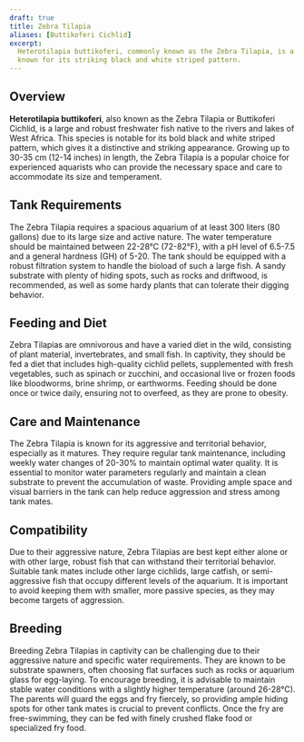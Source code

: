 ```yaml
---
draft: true
title: Zebra Tilapia
aliases: [Buttikoferi Cichlid]
excerpt:
  Heterotilapia buttikoferi, commonly known as the Zebra Tilapia, is a large, aggressive cichlid native to West Africa,
  known for its striking black and white striped pattern.
---
```


## Overview

**Heterotilapia buttikoferi**, also known as the Zebra Tilapia or Buttikoferi Cichlid, is a large and robust freshwater
fish native to the rivers and lakes of West Africa. This species is notable for its bold black and white striped
pattern, which gives it a distinctive and striking appearance. Growing up to 30-35 cm (12-14 inches) in length, the
Zebra Tilapia is a popular choice for experienced aquarists who can provide the necessary space and care to accommodate
its size and temperament.

## Tank Requirements

The Zebra Tilapia requires a spacious aquarium of at least 300 liters (80 gallons) due to its large size and active
nature. The water temperature should be maintained between 22-28°C (72-82°F), with a pH level of 6.5-7.5 and a general
hardness (GH) of 5-20. The tank should be equipped with a robust filtration system to handle the bioload of such a large
fish. A sandy substrate with plenty of hiding spots, such as rocks and driftwood, is recommended, as well as some hardy
plants that can tolerate their digging behavior.

## Feeding and Diet

Zebra Tilapias are omnivorous and have a varied diet in the wild, consisting of plant material, invertebrates, and small
fish. In captivity, they should be fed a diet that includes high-quality cichlid pellets, supplemented with fresh
vegetables, such as spinach or zucchini, and occasional live or frozen foods like bloodworms, brine shrimp, or
earthworms. Feeding should be done once or twice daily, ensuring not to overfeed, as they are prone to obesity.

## Care and Maintenance

The Zebra Tilapia is known for its aggressive and territorial behavior, especially as it matures. They require regular
tank maintenance, including weekly water changes of 20-30% to maintain optimal water quality. It is essential to monitor
water parameters regularly and maintain a clean substrate to prevent the accumulation of waste. Providing ample space
and visual barriers in the tank can help reduce aggression and stress among tank mates.

## Compatibility

Due to their aggressive nature, Zebra Tilapias are best kept either alone or with other large, robust fish that can
withstand their territorial behavior. Suitable tank mates include other large cichlids, large catfish, or
semi-aggressive fish that occupy different levels of the aquarium. It is important to avoid keeping them with smaller,
more passive species, as they may become targets of aggression.

## Breeding

Breeding Zebra Tilapias in captivity can be challenging due to their aggressive nature and specific water requirements.
They are known to be substrate spawners, often choosing flat surfaces such as rocks or aquarium glass for egg-laying. To
encourage breeding, it is advisable to maintain stable water conditions with a slightly higher temperature (around
26-28°C). The parents will guard the eggs and fry fiercely, so providing ample hiding spots for other tank mates is
crucial to prevent conflicts. Once the fry are free-swimming, they can be fed with finely crushed flake food or
specialized fry food.
